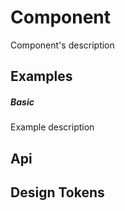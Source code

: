 
<Meta of={KitCardStories} />

# Component

Component's description

## Examples

##### Basic
Example description

<CustomCanvas content={Examples.Basic} source={Sources.Basic} id="component-basic"/>

## Api

<Canvas of={Component.Api} />

<Controls of={Component.Api} />

## Design Tokens

<DesignTokens path="components.Component" tokens={fields?.components?.Component} />